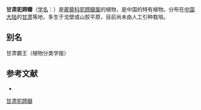 {{Speciesbox
| name = 甘肃驼蹄瓣
| status = 
| status_system = 
| image =
| genus = Zygophyllum
| species = kansuense
| authority = Y. X. Liou
}}

'''甘肃驼蹄瓣'''（[[学名|学名]]：{{lang|la|''Zygophyllum kansuense''}}）是[[蒺藜科|蒺藜科]][[驼蹄瓣属|驼蹄瓣属]]的植物，是中国的特有植物。分布在[[中国大陆|中国大陆]]的[[甘肃|甘肃]]等地，多生于戈壁或山胶平原，目前尚未由人工引种栽培。

== 别名 ==
甘肃霸王（植物分类学报）

== 参考文献 ==
<div class="references-small">
* {{cite web| url =http://www.bioinfo.cn/db05/KmzwSpecies.php?action=view&id=23047| title =甘肃驼蹄瓣| work =《中国高等植物数据库全库》| publisher =中国科学院微生物研究所| author =昆明植物研究所| accessdate =2009-02-25| deadurl =yes| archiveurl =https://web.archive.org/web/20160305095730/http://www.bioinfo.cn/db05/KmzwSpecies.php?action=view&id=23047| archivedate =2016-03-05}}
</div>
{{Taxonbar|from=Q15231972}}

[[Category:驼蹄瓣属|甘肃驼蹄瓣]]


{{植物小作品}}